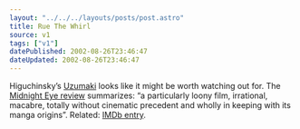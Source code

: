 ```yaml
---
layout: "../../../layouts/posts/post.astro"
title: Rue The Whirl
source: v1
tags: ["v1"]
datePublished: 2002-08-26T23:46:47
dateUpdated: 2002-08-26T23:46:47
---
```


Higuchinsky&#8217;s [Uzumaki][1] looks like it might be worth watching out for. The [Midnight Eye review][2] summarizes: &#8220;a particularly loony film, irrational, macabre, totally without cinematic precedent and wholly in keeping with its manga origins&#8221;. Related: [IMDb entry][3].

[1]: http://www.jpopcinema.com/uzumaki/ "JpopCinema: Uzumaki"
[2]: http://www.midnighteye.com/reviews/uzumaki.shtml "Midnight Eye: Uzmaki Review"
[3]: http://uk.imdb.com/Title?0244870 "IMDb UK: Uzmaki"
